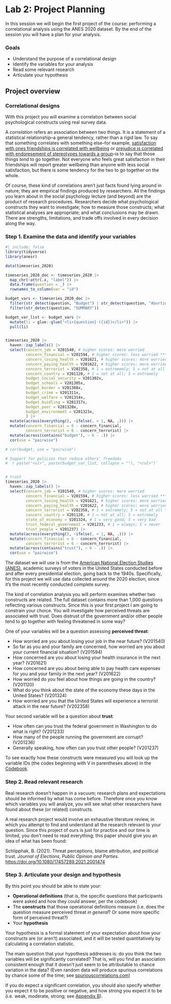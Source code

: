 # Lab 2: Project Planning {.unnumbered}

In this session we will begin the first project of the course: performing a correlational analysis using the ANES 2020 dataset. By the end of the session you will have a plan for your analysis.


### Goals

-   Understand the purpose of a correlational design
-   Identify the variables for your analysis
-   Read some relevant research
-   Articulate your hypothesis


## Project overview


### Correlational designs

With this project you will examine a correlation between social psychological constructs using real survey data.

A *correlation* refers an association between two things. It is a statement of a statistical relationship--a general tendency, rather than a rigid law. To say that something correlates with something else--for example, [satisfaction with ones friendships is correlated with wellbeing](https://psycnet.apa.org/record/2019-64493-001) or [prejudice is correlated with endoresement of stereotypes towards a group](https://www.pnas.org/doi/10.1073/pnas.2212794120)--is to say that those things *tend* to go together. Not everyone who feels great satisfaction in their friendships will report greater wellbeing than anyone with less social satisfaction, but there is some tendency for the two to go together on the whole.

Of course, these kind of correlations aren't just facts found lying around in nature; they are empirical findings produced by researchers. All the findings you learn about in the social psychology lecture (and beyond) are the product of research procedures. Researchers decide what psychological constructs they want to investigate; how to measure those constructs; what statistical analyses are appropriate; and what conclusions may be drawn. There are strengths, limitations, and trade offs involved in every decision along the way.



### Step 1. Examine the data and identify your variables

```r
#| include: false
library(tidyverse)
library(anesr)

data(timeseries_2020)

timeseries_2020_doc <- timeseries_2020 |> 
  map_chr(~attr(.x, "label")) |> 
  data.frame(question = _) |> 
  rownames_to_column(var = "id")

budget_vars <- timeseries_2020_doc |> 
  filter(str_detect(question, "Budget") | str_detect(question, "Abortion") | str_detect(question, "citizenship")) |> 
  filter(str_detect(question, "SUMMARY"))

budget_var_list <- budget_vars |>
  mutate(li = glue::glue("<li>{question} ({id})</li>")) |> 
  pull(li)


timeseries_2020 |> 
  haven::zap_labels() |> 
  select(concern_job = V201540, # higher scores: more worried
         concern_financial = V201594, # higher scores: less worried ***
         concern_losing_health = V201621, # higher scores: more worried
         concern_paying_health = V201622, # higher scores: more worried
         concern_terrorist = V202358, # 1 = extrememly; 5 = not at all ***
         concern_country = V201120, # 1 = not at all; 5 = extremely
         budget_social_security = V201302x,
         budget_schools = V201305x,
         budget_border = V201308x,
         budget_crime = V201311x,
         budget_welfare = V201314x,
         budget_buidling = V201317x,
         budget_poor = V201320x,
         budget_environment = V201323x,
         ) |> 
  mutate(across(everything(), ~ifelse(. < 1, NA, .))) |>
  mutate(concern_financial = 6 - concern_financial,
         concern_terrorist = 6 - concern_terrorist) |>
  mutate(across(contains("budget"), ~ 6 - .)) |>
  cor(use = "pairwise")

# cor(budget, use = "pairwise")

# Support for policies that reduce others' freedoms
# `r paste("<ul>", paste(budget_var_list, collapse = ""), "</ul>")`


# trust
timeseries_2020 |> 
  haven::zap_labels() |> 
  select(concern_job = V201540, # higher scores: more worried
         concern_financial = V201594, # higher scores: less worried ***
         concern_losing_health = V201621, # higher scores: more worried
         concern_paying_health = V201622, # higher scores: more worried
         concern_terrorist = V202358, # 1 = extremely; 5 = not at all ***
         concern_country = V201120, # 1 = not at all; 5 = extremely
         state_of_economy = V201324, # 1 = very good; 5 = very bad
         trust_federal_government = V201233, # 1 = always; 5 = never
         trust_people = V201237) |> 
  mutate(across(everything(), ~ifelse(. < 1, NA, .))) |> 
  mutate(concern_financial = 6 - concern_financial,
         concern_terrorist = 6 - concern_terrorist) |>
  mutate(across(contains("trust"), ~ 6 - .)) |>
  cor(use = "pairwise")

```

The dataset we will use is from the [American National Election Studies (ANES)](https://electionstudies.org/), academic surveys of voters in the United States conducted before and after every presidential election, going back to the 1940s. Specifically, for this project we will use data collected around the 2020 election, since it's the most recently conducted complete survey.

The kind of correlation analysis you will perform examines whether two constructs are related. The full dataset contains more than 1,000 questions reflecting various constructs. Since this is your first project I am going to constrain your choice. You will investigate how perceived threats are associated with trust. Does distrust of the government and/or other people tend to go together with feeling threatened in some way?

One of your variables will be a question assessing __perceived threat__:

- How worried are you about losing your job in the near future? (V201540)
- So far as you and your family are concerned, how worried are you about your current financial situation? (V201594)
- How concerned are you about losing your health insurance in the next year? (V201621)
- How concerned are you about being able to pay health care expenses for you and your family in the next year? (V201622)
- How worried do you feel about how things are going in the country? (V201120)
- What do you think about the state of the economy these days in the United States? (V201324)
- How worried are you that the United States will experience a terrorist attack in the near future? (V202358)

Your second variable will be a question about __trust__:

- How often can you trust the federal government in Washington to do what is right? (V201233)
- How many of the people running the government are corrupt? (V201236)
- Generally speaking, how often can you trust other people? (V201237)

To see exactly how these constructs were measured you will look up the variable IDs (the codes beginning with V in parentheses above) in the [Codebook](https://electionstudies.org/wp-content/uploads/2022/02/anes_timeseries_2020_userguidecodebook_20220210.pdf).


### Step 2. Read relevant research

Real research doesn't happen in a vacuum; research plans and expectations should be informed by what has come before. Therefore once you know which variables you will analyze, you will see what other researchers have found about these (or related) constructs.

A real research project would involve an exhaustive literature review, in which you attempt to find and understand all the research relevant to your question. Since this project of ours is just for practice and our time is limited, you don't need to read everything; this paper should give you an idea of what has been found:

::: {.references}
<!-- Rickert, E. J. (1998). Authoritarianism and economic threat: Implications for political behavior. *Political Psychology, 19(4)*, 707-720. <https://doi.org/10.1111/0162-895X.00128> -->

<!-- Feldman, S., & Stenner, K. (1997). Perceived threat and authoritarianism. *Political psychology, 18(4)*, 741-770. <https://doi.org/10.1111/0162-895X.00077> -->

Schlipphak, B. (2021). Threat perceptions, blame attribution, and political trust. *Journal of Elections, Public Opinion and Parties*. <https://doi.org/10.1080/17457289.2021.2001474>

<!-- Navarro-Carrillo, G., Valor-Segura, I., Lozano, L. M., & Moya, M. (2018). Do economic crises always undermine trust in others? The case of generalized, interpersonal, and in-group trust. Frontiers in psychology, 9, 1955. <https://doi.org/10.3389/fpsyg.2018.01955> -->
:::


### Step 3. Articulate your design and hypothesis

By this point you should be able to state your:

- __Operational definitions__ (that is, the specific questions that participants were asked and how they could answer, per the codebook)
- The __constructs__ that those operational definitions measure (i.e. does the question measure perceived threat *in general*? Or some more specific form of perceived threat?)
- Your __hypothesis__

Your hypothesis is a formal statement of your expectation about how your constructs are (or aren't) associated, and it will be tested quantitatively by calculating a correlation statistic.

The main question that your hypothesis addresses is: do you think the two variables will be significantly correlated? That is, will you find an association consistent enough that it doesn't just seem to be attributable to chance variation in the data? (Even random data will produce spurious correlations by chance some of the time; see [spuriouscorrelations.com](https://spuriouscorrelations.com#stat897f4cbec4629379cd566c68c3f40c5f))

If you do expect a significant correlation, you should also specify whether you expect it to be positive or negative, and how strong you expect it to be (i.e. weak, moderate, strong; see [Appendix B](appendix-correlation.html#sec-cor-effect-size)).

